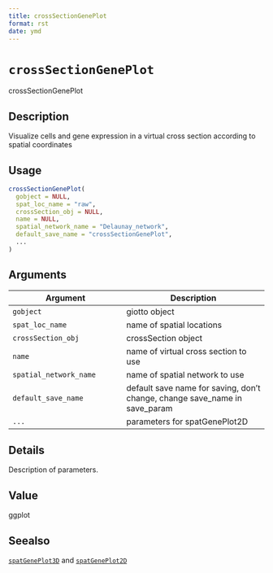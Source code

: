 ```yaml
--- 
title: crossSectionGenePlot 
format: rst 
date: ymd 
--- 
```

# `crossSectionGenePlot`

crossSectionGenePlot


## Description

Visualize cells and gene expression in a virtual cross section according to spatial coordinates


## Usage

```r
crossSectionGenePlot(
  gobject = NULL,
  spat_loc_name = "raw",
  crossSection_obj = NULL,
  name = NULL,
  spatial_network_name = "Delaunay_network",
  default_save_name = "crossSectionGenePlot",
  ...
)
```


## Arguments

Argument      |Description
------------- |----------------
`gobject`     |     giotto object
`spat_loc_name`     |     name of spatial locations
`crossSection_obj`     |     crossSection object
`name`     |     name of virtual cross section to use
`spatial_network_name`     |     name of spatial network to use
`default_save_name`     |     default save name for saving, don't change, change save_name in save_param
`...`     |     parameters for spatGenePlot2D


## Details

Description of parameters.


## Value

ggplot


## Seealso

[`spatGenePlot3D`](#spatgeneplot3d) and [`spatGenePlot2D`](#spatgeneplot2d)


